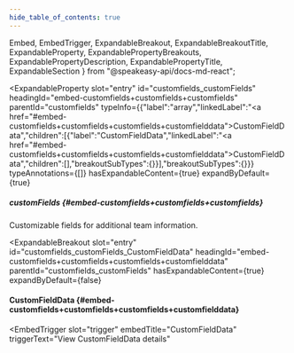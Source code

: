```yaml
---
hide_table_of_contents: true
---
```

  Embed,
  EmbedTrigger,
  ExpandableBreakout,
  ExpandableBreakoutTitle,
  ExpandableProperty,
  ExpandablePropertyBreakouts,
  ExpandablePropertyDescription,
  ExpandablePropertyTitle,
  ExpandableSection
} from "@speakeasy-api/docs-md-react";

<ExpandableSection>

<ExpandableProperty
  slot="entry"
  id="customfields_customFields"
  headingId="embed-customfields+customfields+customfields"
  parentId="customfields"
  typeInfo={{"label":"array","linkedLabel":"<a href=\"#embed-customfields+customfields+customfields+customfielddata\">CustomFieldData</a>","children":[{"label":"CustomFieldData","linkedLabel":"<a href=\"#embed-customfields+customfields+customfields+customfielddata\">CustomFieldData</a>","children":[],"breakoutSubTypes":{}}],"breakoutSubTypes":{}}}
  typeAnnotations={[]}
  hasExpandableContent={true}
  expandByDefault={true}
>

<ExpandablePropertyTitle slot="title">

##### customFields \{#embed-customfields+customfields+customfields\}

</ExpandablePropertyTitle>

<ExpandablePropertyDescription slot="description">

Customizable fields for additional team information.

</ExpandablePropertyDescription>

<ExpandablePropertyBreakouts slot="breakouts">

<ExpandableBreakout
  slot="entry"
  id="customfields_customFields_CustomFieldData"
  headingId="embed-customfields+customfields+customfields+customfielddata"
  parentId="customfields_customFields"
  hasExpandableContent={true}
  expandByDefault={false}
>

<ExpandableBreakoutTitle slot="title">

#### CustomFieldData \{#embed-customfields+customfields+customfields+customfielddata\}

</ExpandableBreakoutTitle>

<Embed slot="embed">

<EmbedTrigger
  slot="trigger"
  embedTitle="CustomFieldData"
  triggerText="View CustomFieldData details"
>

<Embedcustomfielddata />

</EmbedTrigger>

</Embed>

</ExpandableBreakout>

</ExpandablePropertyBreakouts>

</ExpandableProperty>

</ExpandableSection>